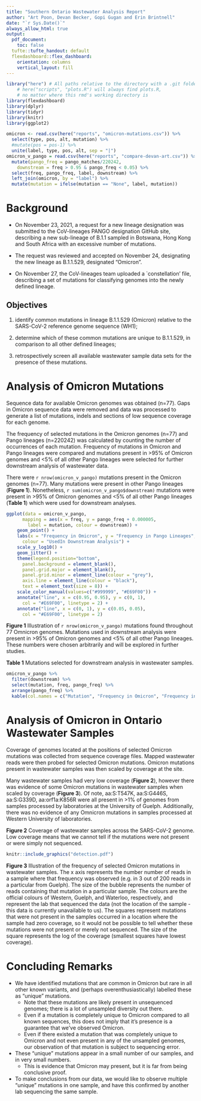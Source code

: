 ---
title: "Southern Ontario Wastewater Analysis Report"
author: "Art Poon, Devan Becker, Gopi Gugan and Erin Brintnell"
date: "`r Sys.Date()`"
always_allow_html: true
output: 
  pdf_document:
    toc: false
  tufte::tufte_handout: default
  flexdashboard::flex_dashboard:
    orientation: columns
    vertical_layout: fill
---

```{r setup, include=FALSE}
library("here") # All paths relative to the directory with a .git folder
    # here("scripts", "plots.R") will always find plots.R,
    # no matter where this rmd's working directory is
library(flexdashboard)
library(dplyr)
library(tidyr)
library(knitr)
library(ggplot2)

omicron <- read.csv(here("reports", "omicron-mutations.csv")) %>%
  select(type, pos, alt, mutation) %>%
  #mutate(pos = pos-1) %>% 
  unite(label, type, pos, alt, sep = "|")
omicron_v_pango = read.csv(here("reports", "compare-devan-art.csv")) %>%
  mutate(pango_freq = pango_matches/220242,
    downstream = freq > 0.95 & pango_freq < 0.05) %>% 
  select(freq, pango_freq, label, downstream) %>%
  left_join(omicron, by = "label") %>% 
  mutate(mutation = ifelse(mutation == "None", label, mutation))
```


<!-- ## Sourcing existing lineages -->

<!-- ```{r sourceascript, eval=FALSE} -->
<!-- source(here("scripts", "plot.R")) # won't run - files don't exist on my machine -->
<!-- ``` -->

# Background

* On November 23, 2021, a request for a new lineage designation was submitted to the CoV-lineages PANGO designation GitHub site, describing a new sub-lineage of B.1.1 sampled in Botswana, Hong Kong and South Africa with an excessive number of mutations.

* The request was reviewed and accepted on November 24, designating the new lineage as B.1.1.529, designated "Omicron".

* On November 27, the CoV-lineages team uploaded a `constellation' file, describing a set of mutations for classifying genomes into the newly defined lineage.

## Objectives

1. identify common mutations in lineage B.1.1.529 (Omicron) relative to the SARS-CoV-2 reference genome sequence (WH1);

2. determine which of these common mutations are unique to B.1.1.529, in comparison to all other defined lineages;

3. retrospectively screen all available wastewater sample data sets for the presence of these mutations.


# Analysis of Omicron Mutations


Sequence data for available Omicron genomes was obtained (n=77). Gaps in Omicron sequence data were removed and data was processed to generate a list of mutations, indels and sections of low sequence coverage for each genome. 

The frequency of selected mutations in the Omicron genomes (n=77) and Pango lineages (n=220242) was calculated by counting the number of occurrences of each mutation. Frequency of mutations in Omicron and Pango lineages were compared and mutations present in >95\% of Omicron genomes and <5\% of all other Pango lineages were selected for further downstream analysis of wastewater data. 

There were `r nrow(omicron_v_pango)` mutations present in the Omicron genomes (n=77). Many mutations were present in other Pango lineages (**Figure 1**). Nonetheless, `r sum(omicron_v_pango$downstream)` mutations were present in >95\% of Omicron genomes and <5\% of all other Pango lineages (**Table 1**) which were used for downstream analyses.


```{r, echo = FALSE,fig.height=4.5}
ggplot(data = omicron_v_pango, 
      mapping = aes(x = freq, y = pango_freq + 0.000005, 
        label = mutation, colour = downstream)) + 
    geom_point() + 
    labs(x = "Frequency in Omicron", y = "Frequency in Pango Lineages",
      colour = "UsedIn Downstream Analysis") +
    scale_y_log10() + 
    geom_jitter() + 
    theme(legend.position="bottom", 
      panel.background = element_blank(),  
      panel.grid.major = element_blank(), 
      panel.grid.minor = element_line(colour = "grey"), 
      axis.line = element_line(colour = "black"), 
      text = element_text(size = 8)) +
    scale_color_manual(values=c("#999999", "#E69F00")) +
    annotate("line", x = c(0.95, 0.95), y = c(0, 1), 
      col = "#E69F00", linetype = 2) +
    annotate("line", x = c(0, 1), y = c(0.05, 0.05), 
      col = "#E69F00", linetype = 2)

```

**Figure 1** Illustration of `r nrow(omicron_v_pango)` mutations found throughout 77 Omnicron genomes. Mutations used in downstream analysis were present in >95\% of Omicron genomes and <5\% of all other Pango lineages. These numbers were chosen arbitrarily and will be explored in further studies.



\pagebreak
**Table 1** Mutations selected for downstream analysis in wastewater samples.



```{r, echo=FALSE}
omicron_v_pango %>%
  filter(downstream) %>% 
  select(mutation, freq, pango_freq) %>%
  arrange(pango_freq) %>% 
  kable(col.names = c("Mutation", "Frequency in Omicron", "Frequency in Pango lineages"))
```



# Analysis of Omicron in Ontario Wastewater Samples

Coverage of genomes located at the positions of selected Omicron mutations was collected from sequence coverage files. Mapped wastewater reads were then probed for selected Omicron mutations. Omicron mutations present in wastewater samples was then scaled by coverage at the site.

Many wastewater samples had very low coverage (**Figure 2**), however there was evidence of some Omicron mutations in wastewater samples when scaled by coverage (**Figure 3**). Of note, aa:S:T547K, aa:S:G446S, aa:S:G339D, aa:orf1a:K856R were all present in >1% of genomes from samples processed by laboratories at the University of Guelph. Additionally, there was no evidence of any Omnicron mutations in samples processed at Western University of laboratories.   




\clearpage
\includegraphics[width=0.75\textwidth]{coverage.pdf}

**Figure 2** Coverage of wastewater samples across the SARS-CoV-2 genome. Low coverage means that we cannot tell if the mutations were not present or were simply not sequenced.



\clearpage

```{r, echo=FALSE}
knitr::include_graphics("detection.pdf")
```

**Figure 3** Illustration of the frequency of selected Omicron mutations in wastewater samples. The x axis represents the number number of reads in a sample where that frequency was observed (e.g. in 3 out of 200 reads in a particular from Guelph). The size of the bubble represents the number of reads containing that mutation in a particular sample. The colours are the official colours of Western, Guelph, and Waterloo, respectively, and represent the lab that sequenced the data (not the location of the sample - this data is currently unavailable to us). The squares represent mutations that were not present in the samples \emph{OR} occurred in a location where the sample had zero coverage, so it would not be possible to tell whether these mutations were not present or merely not sequenced. The size of the square represents the log of the coverage (smallest squares have lowest coverage).


\clearpage
# Concluding Remarks

- We have identified mutations that are common in Omicron but rare in all other known variants, and (perhaps overenthusiastically) labelled these as "unique" mutations. 
  - Note that these mutations are likely present in unsequenced genomes; there is a lot of unsampled diversity out there. 
  - Even if a mutation is completely unique to Omicron compared to all known sequences, this does not imply that it's presence is a guarantee that we've observed Omicron.
  - Even if there existed a mutation that was completely unique to Omicron and not even present in any of the unsampled genomes, our observation of that mutation is subject to sequencing error.
- These "unique" mutations appear in a small number of our samples, and in very small numbers.
  - This is evidence that Omicron may present, but it is far from being conclusive proof.
- To make conclusions from our data, we would like to observe multiple "unique" mutations in one sample, and have this confirmed by another lab sequencing the same sample. 

<!-- Guelph Sample (naming convention?) -->
<!-- ========== -->


<!-- {data-width=250} -->
<!-- -------------------------------------------------- -->

<!-- ### Data Information -->

<!-- ```{r, echo=FALSE} -->
<!-- as.table(matrix(c("Collection Date", "SOme date", "collection location", "some location"), ncol = 2, byrow = T)) -->
<!-- ``` -->




<!-- -------------------------------------------------- -->

<!-- ### Reads Information -->



<!-- ![](sequence_reads_image.png) -->


<!-- ### Sequence Reads Analyzed -->
<!-- ```{r, echo=FALSE} -->
<!-- valueBox(400,icon = "ion-arrow-graph-up-right") -->
<!-- ``` -->


<!-- ### Mean Depth of Coverage -->

<!-- ```{r, echo=FALSE} -->
<!-- valueBox(500, icon = "ion-stats-bars") -->
<!-- ``` -->



<!-- Data Analysis -->
<!-- -------------------------------------------------- -->

<!-- ### Variants of Concern -->


<!-- Here we can add additional information currently I have variants of concern that have been found in a bar chart in their quantity -->

<!-- ```{r, echo=FALSE} -->
<!-- variants <- c("B.1.1.7","B.1.1.59", "A.1", "A.1", "A.1", "B.1.1.7") -->
<!-- variants <- data.frame(table(variants)) -->
<!-- ggplot(variants, aes(variants, Freq)) + geom_col() -->
<!-- ``` -->

